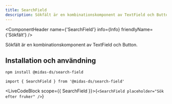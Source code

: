 ```yaml
---
title: SearchField
description: Sökfält är en kombinationskomponent av TextField och Button
---
```



<ComponentHeader
  name={'SearchField'}
  info={Info}
  friendlyName={'Sökfält'}
/>

Sökfält är en kombinationskomponent av TextField och Button.

## Installation och användning

```bash npm2yarn
npm install @midas-ds/search-field
```

```tsx
import { SearchField } from '@midas-ds/search-field'
```

<LiveCodeBlock scope={{ SearchField }}>{`<SearchField placeholder="Sök efter fruker" />`}</LiveCodeBlock>

<ComponentFooter info={Info} />

